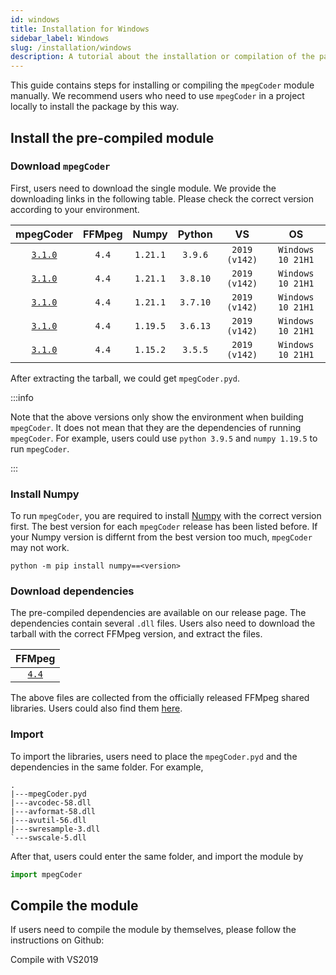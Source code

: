 ```yaml
---
id: windows
title: Installation for Windows
sidebar_label: Windows
slug: /installation/windows
description: A tutorial about the installation or compilation of the package for Windows.
---
```



This guide contains steps for installing or compiling the `mpegCoder` module manually. We recommend users who need to use `mpegCoder` in a project locally to install the package by this way.

## Install the pre-compiled module

### Download `mpegCoder`

First, users need to download the single module. We provide the downloading links in the following table. Please check the correct version according to your environment.

| mpegCoder | FFMpeg | Numpy | Python | VS | OS |
| :-----: | :-----: | :-----: | :-----: | :-----: | :-----: |
| [`3.1.0`<InlineIcon icon={mdiDownloadBox}/>][download-3-1-0-py39] | `4.4` | `1.21.1` | `3.9.6` | `2019 (v142)` | `Windows 10 21H1` |
| [`3.1.0`<InlineIcon icon={mdiDownloadBox}/>][download-3-1-0-py38] | `4.4` | `1.21.1` | `3.8.10` | `2019 (v142)` | `Windows 10 21H1` |
| [`3.1.0`<InlineIcon icon={mdiDownloadBox}/>][download-3-1-0-py37] | `4.4` | `1.21.1` | `3.7.10` | `2019 (v142)` | `Windows 10 21H1` |
| [`3.1.0`<InlineIcon icon={mdiDownloadBox}/>][download-3-1-0-py36] | `4.4` | `1.19.5` | `3.6.13` | `2019 (v142)` | `Windows 10 21H1` |
| [`3.1.0`<InlineIcon icon={mdiDownloadBox}/>][download-3-1-0-py35] | `4.4` | `1.15.2` | `3.5.5` | `2019 (v142)` | `Windows 10 21H1` |

After extracting the tarball, we could get `mpegCoder.pyd`.

:::info

Note that the above versions only show the environment when building `mpegCoder`. It does not mean that they are the dependencies of running `mpegCoder`. For example, users could use `python 3.9.5` and `numpy 1.19.5` to run `mpegCoder`.

:::

### Install Numpy

To run `mpegCoder`, you are required to install [Numpy<IconExternalLink/>][link-numpy] with the correct version first. The best version for each `mpegCoder` release has been listed before. If your Numpy version is differnt from the best version too much, `mpegCoder` may not work.

```shell
python -m pip install numpy==<version>
```

### Download dependencies

The pre-compiled dependencies are available on our release page. The dependencies contain several `.dll` files. Users also need to download the tarball with the correct FFMpeg version, and extract the files.

| FFMpeg |
| :-----: |
| [`4.4`<InlineIcon icon={mdiDownloadBox}/>][download-ff-4-4] |

The above files are collected from the officially released FFMpeg shared libraries. Users could also find them [here<IconExternalLink/>][link-ffmpeg-download].

### Import

To import the libraries, users need to place the `mpegCoder.pyd` and the dependencies in the same folder. For example,

```shell
.
|---mpegCoder.pyd
|---avcodec-58.dll
|---avformat-58.dll
|---avutil-56.dll
|---swresample-3.dll
`---swscale-5.dll
```

After that, users could enter the same folder, and import the module by

```python
import mpegCoder
```

## Compile the module

If users need to compile the module by themselves, please follow the instructions on Github:

<p>
  <DarkButton to="https://github.com/cainmagi/FFmpeg-Encoder-Decoder-for-Python/blob/master/README.md" icon={vsiDebugAlt}>
    Compile with VS2019
  </DarkButton>
</p>

[download-3-1-0-py39]:https://github.com/cainmagi/FFmpeg-Encoder-Decoder-for-Python/releases/download/3.1.0/mpegCoder_3_1_0_Win_py39.tar.xz
[download-3-1-0-py38]:https://github.com/cainmagi/FFmpeg-Encoder-Decoder-for-Python/releases/download/3.1.0/mpegCoder_3_1_0_Win_py38.tar.xz
[download-3-1-0-py37]:https://github.com/cainmagi/FFmpeg-Encoder-Decoder-for-Python/releases/download/3.1.0/mpegCoder_3_1_0_Win_py37.tar.xz
[download-3-1-0-py36]:https://github.com/cainmagi/FFmpeg-Encoder-Decoder-for-Python/releases/download/3.1.0/mpegCoder_3_1_0_Win_py36.tar.xz
[download-3-1-0-py35]:https://github.com/cainmagi/FFmpeg-Encoder-Decoder-for-Python/releases/download/3.1.0/mpegCoder_3_1_0_Win_py35.tar.xz
[download-ff-4-4]:https://github.com/cainmagi/FFmpeg-Encoder-Decoder-for-Python/releases/download/deps-3.0.0/dll-win-ffmpeg_4_4.tar.xz
[link-ffmpeg-download]:https://www.gyan.dev/ffmpeg/builds/#release-section "FFMpeg release"
[link-numpy]:https://numpy.org "Numpy"
